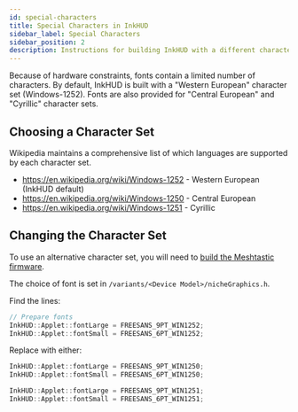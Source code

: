 ```yaml
---
id: special-characters
title: Special Characters in InkHUD
sidebar_label: Special Characters
sidebar_position: 2
description: Instructions for building InkHUD with a different character set
---
```


Because of hardware constraints, fonts contain a limited number of characters.
By default, InkHUD is built with a "Western European" character set (Windows-1252).
Fonts are also provided for "Central European" and "Cyrillic" character sets.

## Choosing a Character Set

Wikipedia maintains a comprehensive list of which languages are supported by each character set.

- https://en.wikipedia.org/wiki/Windows-1252 - Western European (InkHUD default)
- https://en.wikipedia.org/wiki/Windows-1250 - Central European
- https://en.wikipedia.org/wiki/Windows-1251 - Cyrillic

## Changing the Character Set

To use an alternative character set, you will need to [build the Meshtastic firmware](/docs/development/firmware/build/).

The choice of font is set in `/variants/<Device Model>/nicheGraphics.h`.

Find the lines:

```cpp
// Prepare fonts
InkHUD::Applet::fontLarge = FREESANS_9PT_WIN1252;
InkHUD::Applet::fontSmall = FREESANS_6PT_WIN1252;
```

Replace with either:

```cpp
InkHUD::Applet::fontLarge = FREESANS_9PT_WIN1250;
InkHUD::Applet::fontSmall = FREESANS_6PT_WIN1250;
```

```cpp
InkHUD::Applet::fontLarge = FREESANS_9PT_WIN1251;
InkHUD::Applet::fontSmall = FREESANS_6PT_WIN1251;
```
